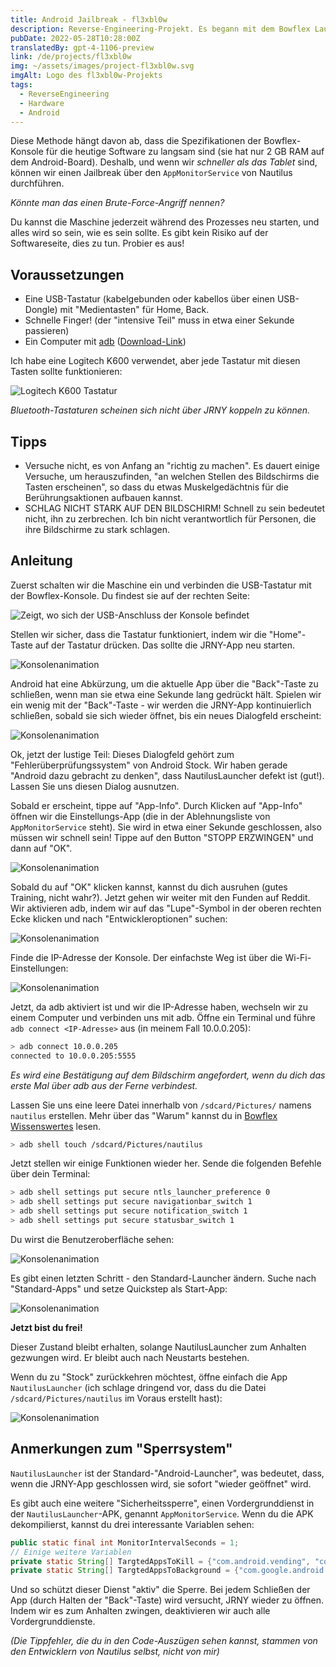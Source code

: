 ```yaml
---
title: Android Jailbreak - fl3xbl0w
description: Reverse-Engineering-Projekt. Es begann mit dem Bowflex Laufband 22, wurde aber später auf jede Maschine mit Android von Nautilus Inc. (Nautilus, Bowflex, Schwinn) verallgemeinert.
pubDate: 2022-05-28T10:28:00Z
translatedBy: gpt-4-1106-preview
link: /de/projects/fl3xbl0w
img: ~/assets/images/project-fl3xbl0w.svg
imgAlt: Logo des fl3xbl0w-Projekts
tags:
  - ReverseEngineering
  - Hardware
  - Android
---
```



Diese Methode hängt davon ab, dass die Spezifikationen der Bowflex-Konsole für die heutige Software zu langsam sind (sie hat nur 2 GB RAM auf dem Android-Board). Deshalb, und wenn wir _schneller als das Tablet_ sind, können wir einen Jailbreak über den `AppMonitorService` von Nautilus durchführen.

_Könnte man das einen Brute-Force-Angriff nennen?_

Du kannst die Maschine jederzeit während des Prozesses neu starten, und alles wird so sein, wie es sein sollte. Es gibt kein Risiko auf der Softwareseite, dies zu tun. Probier es aus!

## Voraussetzungen

- Eine USB-Tastatur (kabelgebunden oder kabellos über einen USB-Dongle) mit "Medientasten" für Home, Back.
- Schnelle Finger! (der "intensive Teil" muss in etwa einer Sekunde passieren)
- Ein Computer mit [adb](https://developer.android.com/studio/command-line/adb) ([Download-Link](https://developer.android.com/studio/releases/platform-tools))

Ich habe eine Logitech K600 verwendet, aber jede Tastatur mit diesen Tasten sollte funktionieren:

<Image src={LogiKeys} alt="Logitech K600 Tastatur" format="webp" />

_Bluetooth-Tastaturen scheinen sich nicht über JRNY koppeln zu können._

## Tipps

- Versuche nicht, es von Anfang an "richtig zu machen". Es dauert einige Versuche, um herauszufinden, "an welchen Stellen des Bildschirms die Tasten erscheinen", so dass du etwas Muskelgedächtnis für die Berührungsaktionen aufbauen kannst.
- SCHLAG NICHT STARK AUF DEN BILDSCHIRM! Schnell zu sein bedeutet nicht, ihn zu zerbrechen. Ich bin nicht verantwortlich für Personen, die ihre Bildschirme zu stark schlagen.

## Anleitung

Zuerst schalten wir die Maschine ein und verbinden die USB-Tastatur mit der Bowflex-Konsole. Du findest sie auf der rechten Seite:

<Image
  src={ConsoleUSB}
  alt="Zeigt, wo sich der USB-Anschluss der Konsole befindet"
  format="webp"
/>

Stellen wir sicher, dass die Tastatur funktioniert, indem wir die "Home"-Taste auf der Tastatur drücken. Das sollte die JRNY-App neu starten.

<Image src={Console01} alt="Konsolenanimation" format="webp" />

Android hat eine Abkürzung, um die aktuelle App über die "Back"-Taste zu schließen, wenn man sie etwa eine Sekunde lang gedrückt hält.
Spielen wir ein wenig mit der "Back"-Taste - wir werden die JRNY-App kontinuierlich schließen, sobald sie sich wieder öffnet, bis ein neues Dialogfeld erscheint:

<Image src={Console02} alt="Konsolenanimation" format="webp" />

Ok, jetzt der lustige Teil: Dieses Dialogfeld gehört zum "Fehlerüberprüfungssystem" von Android Stock. Wir haben gerade "Android dazu gebracht zu denken", dass NautilusLauncher defekt ist (gut!). Lassen Sie uns diesen Dialog ausnutzen.

Sobald er erscheint, tippe auf "App-Info". Durch Klicken auf "App-Info" öffnen wir die Einstellungs-App (die in der Ablehnungsliste von `AppMonitorService` steht). Sie wird in etwa einer Sekunde geschlossen, also müssen wir schnell sein! Tippe auf den Button "STOPP ERZWINGEN" und dann auf "OK".

<Image src={Console03} alt="Konsolenanimation" format="webp" />

Sobald du auf "OK" klicken kannst, kannst du dich ausruhen (gutes Training, nicht wahr?). Jetzt gehen wir weiter mit den Funden auf Reddit. Wir aktivieren adb, indem wir auf das "Lupe"-Symbol in der oberen rechten Ecke klicken und nach "Entwickleroptionen" suchen:

<Image src={Console04} alt="Konsolenanimation" format="webp" />

Finde die IP-Adresse der Konsole. Der einfachste Weg ist über die Wi-Fi-Einstellungen:

<Image src={Console05} alt="Konsolenanimation" format="webp" />

Jetzt, da adb aktiviert ist und wir die IP-Adresse haben, wechseln wir zu einem Computer und verbinden uns mit adb. Öffne ein Terminal und führe `adb connect <IP-Adresse>` aus (in meinem Fall 10.0.0.205):

```sh
> adb connect 10.0.0.205
connected to 10.0.0.205:5555
```

_Es wird eine Bestätigung auf dem Bildschirm angefordert, wenn du dich das erste Mal über adb aus der Ferne verbindest._

Lassen Sie uns eine leere Datei innerhalb von `/sdcard/Pictures/` namens `nautilus` erstellen. Mehr über das "Warum" kannst du in [Bowflex Wissenswertes](/de/projects/fl3xbl0w/quirks) lesen.

```sh
> adb shell touch /sdcard/Pictures/nautilus
```

Jetzt stellen wir einige Funktionen wieder her. Sende die folgenden Befehle über dein Terminal:

```sh
> adb shell settings put secure ntls_launcher_preference 0
> adb shell settings put secure navigationbar_switch 1
> adb shell settings put secure notification_switch 1
> adb shell settings put secure statusbar_switch 1
```

Du wirst die Benutzeroberfläche sehen:

<Image src={Console06} alt="Konsolenanimation" format="webp" />

Es gibt einen letzten Schritt - den Standard-Launcher ändern. Suche nach "Standard-Apps" und setze Quickstep als Start-App:

<Image src={Console07} alt="Konsolenanimation" format="webp" />

**Jetzt bist du frei!**

Dieser Zustand bleibt erhalten, solange NautilusLauncher zum Anhalten gezwungen wird. Er bleibt auch nach Neustarts bestehen.

Wenn du zu "Stock" zurückkehren möchtest, öffne einfach die App `NautilusLauncher` (ich schlage dringend vor, dass du die Datei `/sdcard/Pictures/nautilus` im Voraus erstellt hast):

<Image src={Console08} alt="Konsolenanimation" format="webp" />

## Anmerkungen zum "Sperrsystem"

`NautilusLauncher` ist der Standard-"Android-Launcher", was bedeutet, dass, wenn die JRNY-App geschlossen wird, sie sofort "wieder geöffnet" wird.

Es gibt auch eine weitere "Sicherheitssperre", einen Vordergrunddienst in der `NautilusLauncher`-APK, genannt `AppMonitorService`. Wenn du die APK dekompilierst, kannst du drei interessante Variablen sehen:

```java
public static final int MonitorIntervalSeconds = 1;
// Einige weitere Variablen
private static String[] TargtedAppsToKill = {"com.android.vending", "com.android.settings", "com.android.chrome", "com.google.android.gm", "com.google.android.youtube"};
private static String[] TargtedAppsToBackground = {"com.google.android.googlequicksearchbox:interactor", "com.google.android.googlequicksearchbox:search", "com.google.android.googlequicksearchbox", "com.android.launcher3", "com.google.android.inputmethod.latin"};
```

Und so schützt dieser Dienst "aktiv" die Sperre. Bei jedem Schließen der App (durch Halten der "Back"-Taste) wird versucht, JRNY wieder zu öffnen. Indem wir es zum Anhalten zwingen, deaktivieren wir auch alle Vordergrunddienste.

_(Die Tippfehler, die du in den Code-Auszügen sehen kannst, stammen von den Entwicklern von Nautilus selbst, nicht von mir)_
